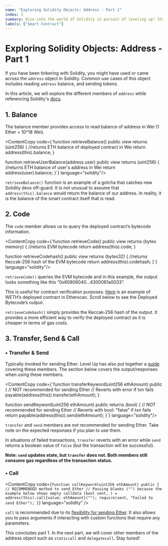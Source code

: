 ```yaml
---
name: "Exploring Solidity Objects: Address - Part 1"
index: 1
summary: Dive into the world of Solidity in pursuit of leveling up! Starting with Address object.
labels: ["Smart Contract"]
---
```



# Exploring Solidity Objects: Address - Part 1

If you have been tinkering with Solidity, you might have used or came across the `address` object in Solidity. Common use cases of this object includes reading `address` balance, and sending tokens.

In this article, we will explore the different members of `address` while referencing Solidity's [docs](https://docs.soliditylang.org/en/latest/cheatsheet.html#members-of-address).

## **1. Balance**

The balance member provides access to read balance of address in Wei (1 Ether = 10^18 Wei).

<ContentCopy code={`function retrieveBalance() public view returns (uint256) {
    //returns ETH balance of deployed contract in Wei
    return address(this).balance;
}

function retrieveUserBalance(address user) public view returns (uint256) {
    //returns ETH balance of user's address in Wei
    return address(user).balance;
}`} language="solidity"/>

`retrieveBalance()` function is an example of a gotcha that catches new Solidity devs off-guard. It is not unusual to assume that `address(this).balance` would return the balance of our address. In reality, it is the balance of the smart contract itself that is read.

## **2. Code**

The `code` member allows us to query the deployed contract’s bytecode information.

<ContentCopy code={`function retrieveCode() public view returns (bytes memory) {
    //returns EVM bytecode
    return address(this).code;
}

function retrieveCodehash() public view returns (bytes32) {
    //returns Keccak-256 hash of the EVM bytecode
    return address(this).codehash;
}`} language="solidity"/>

`retrieveCode()` queries the EVM bytecode and in this example, the output looks something like this “0x60806040…4300081a0033”.

This is useful for contract verification purposes. [Here](https://etherscan.io/token/0xc02aaa39b223fe8d0a0e5c4f27ead9083c756cc2#code) is an example of WETH’s deployed contract in Etherscan. Scroll below to see the Deployed Bytecode’s output.

`retrieveCodehash()` simply provides the Keccak-256 hash of the output. It provides a more efficient way to verify the deployed contract as it is cheaper in terms of gas costs.

## **3. Transfer, Send & Call**

### • Transfer & Send

Typically invoked for sending Ether. Level Up has also put together a [guide](<(https://www.levelupweb3.xyz/solidity/transacting-ether)>) covering these members. The section below covers the output/responses when using these members.

<ContentCopy code={`function transferKeyword(uint256 ethAmount) public {
    // NOT recommended for sending Ether
    // Reverts with error if txn fails
    payable(address(this)).transfer(ethAmount);
}

function sendKeyword(uint256 ethAmount) public returns (bool) {
    // NOT recommended for sending Ether
    // Reverts with bool: "false" if txn fails
    return payable(address(this)).send(ethAmount);
}`} language="solidity"/>

`transfer` and `send` members are _not_ recommended for sending Ether. Take note on the expected responses if you plan to use them.

In situations of failed transactions, `transfer` reverts with an error while `send` returns a boolean value of `false` (but the transaction will be successful).

**Note: `send` updates state, but `transfer` does not. Both members still consume gas regardless of the transaction status.**

### • Call

<ContentCopy
  code={`function callKeyword(uint256 ethAmount) public {
    // RECOMMENDED method to send Ether
    // Passing blanks ("") because the example below shows empty calldata
    (bool sent, ) = address(this).call{value: ethAmount}("");
    require(sent, "Failed to send Ether");
}`}
  language="solidity"
/>

`call` is recommended due to its [flexibility for sending Ether](https://forum.openzeppelin.com/t/should-we-never-use-the-transfer-function/38445). It also allows you to pass arguments if interacting with custom functions that require any parameters.

This concludes part 1. In the next part, we will cover other members of the address object such as `staticcall` and `delegatecall`. Stay tuned!
